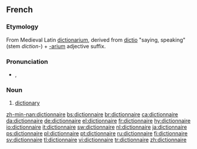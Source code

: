 ==French==

===Etymology===
From Medieval Latin [[dictionarium]], derived from [[dictio]] "saying, speaking" (stem ''diction-'') + [[-arium]] adjective suffix.

===Pronunciation===
*{{IPA|/dik.sjɔ.nɛʁ/}}, {{SAMPA|/dik.sjO.nER/}}

===Noun===
{{fr-noun}} {{m}}

# [[dictionary]]

[[zh-min-nan:dictionnaire]]
[[bs:dictionnaire]]
[[br:dictionnaire]]
[[ca:dictionnaire]]
[[da:dictionnaire]]
[[de:dictionnaire]]
[[el:dictionnaire]]
[[fr:dictionnaire]]
[[hy:dictionnaire]]
[[io:dictionnaire]]
[[it:dictionnaire]]
[[sw:dictionnaire]]
[[nl:dictionnaire]]
[[ja:dictionnaire]]
[[ps:dictionnaire]]
[[pl:dictionnaire]]
[[pt:dictionnaire]]
[[ru:dictionnaire]]
[[fi:dictionnaire]]
[[sv:dictionnaire]]
[[tl:dictionnaire]]
[[vi:dictionnaire]]
[[tr:dictionnaire]]
[[zh:dictionnaire]]